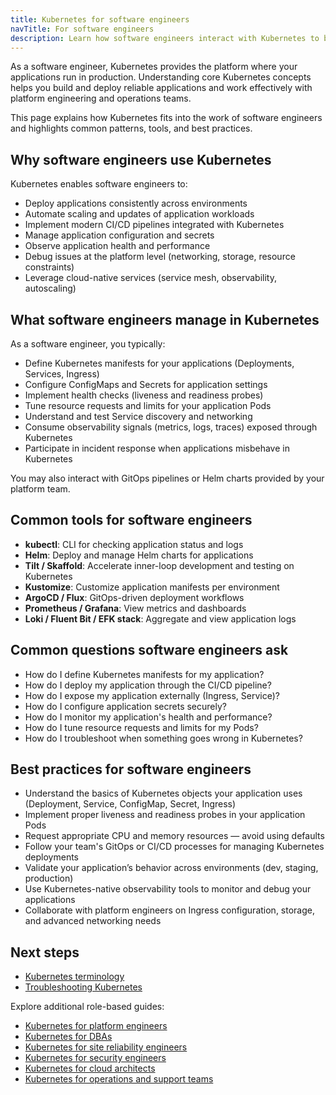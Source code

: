 ```yaml
---
title: Kubernetes for software engineers
navTitle: For software engineers
description: Learn how software engineers interact with Kubernetes to build, deploy, and operate modern applications.
---
```


As a software engineer, Kubernetes provides the platform where your applications run in production. Understanding core Kubernetes concepts helps you build and deploy reliable applications and work effectively with platform engineering and operations teams.

This page explains how Kubernetes fits into the work of software engineers and highlights common patterns, tools, and best practices.

## Why software engineers use Kubernetes

Kubernetes enables software engineers to:

-   Deploy applications consistently across environments
-   Automate scaling and updates of application workloads
-   Implement modern CI/CD pipelines integrated with Kubernetes
-   Manage application configuration and secrets
-   Observe application health and performance
-   Debug issues at the platform level (networking, storage, resource constraints)
-   Leverage cloud-native services (service mesh, observability, autoscaling)

## What software engineers manage in Kubernetes

As a software engineer, you typically:

-   Define Kubernetes manifests for your applications (Deployments, Services, Ingress)
-   Configure ConfigMaps and Secrets for application settings
-   Implement health checks (liveness and readiness probes)
-   Tune resource requests and limits for your application Pods
-   Understand and test Service discovery and networking
-   Consume observability signals (metrics, logs, traces) exposed through Kubernetes
-   Participate in incident response when applications misbehave in Kubernetes

You may also interact with GitOps pipelines or Helm charts provided by your platform team.

## Common tools for software engineers

-   **kubectl**: CLI for checking application status and logs
-   **Helm**: Deploy and manage Helm charts for applications
-   **Tilt / Skaffold**: Accelerate inner-loop development and testing on Kubernetes
-   **Kustomize**: Customize application manifests per environment
-   **ArgoCD / Flux**: GitOps-driven deployment workflows
-   **Prometheus / Grafana**: View metrics and dashboards
-   **Loki / Fluent Bit / EFK stack**: Aggregate and view application logs

## Common questions software engineers ask

-   How do I define Kubernetes manifests for my application?
-   How do I deploy my application through the CI/CD pipeline?
-   How do I expose my application externally (Ingress, Service)?
-   How do I configure application secrets securely?
-   How do I monitor my application's health and performance?
-   How do I tune resource requests and limits for my Pods?
-   How do I troubleshoot when something goes wrong in Kubernetes?

## Best practices for software engineers

-   Understand the basics of Kubernetes objects your application uses (Deployment, Service, ConfigMap, Secret, Ingress)
-   Implement proper liveness and readiness probes in your application Pods
-   Request appropriate CPU and memory resources — avoid using defaults
-   Follow your team's GitOps or CI/CD processes for managing Kubernetes deployments
-   Validate your application’s behavior across environments (dev, staging, production)
-   Use Kubernetes-native observability tools to monitor and debug your applications
-   Collaborate with platform engineers on Ingress configuration, storage, and advanced networking needs

## Next steps

-   [Kubernetes terminology](/portal/kubernetes/learn/explained/terminology)
-   [Troubleshooting Kubernetes](/portal/kubernetes/learn/how-to/troubleshooting-on-kubernetes/)

Explore additional role-based guides:

-   [Kubernetes for platform engineers](./platform-engineers)
-   [Kubernetes for DBAs](./dbas)
-   [Kubernetes for site reliability engineers](./sres)
-   [Kubernetes for security engineers](./security-engineers)
-   [Kubernetes for cloud architects](./cloud-architects)
-   [Kubernetes for operations and support teams](./operations-support)
